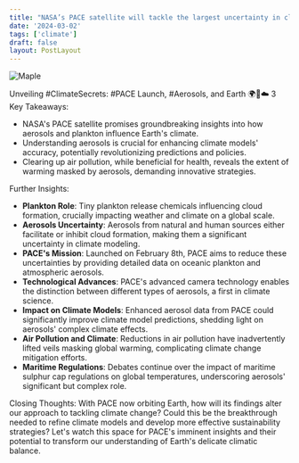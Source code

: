 ```yaml
---
title: "NASA’s PACE satellite will tackle the largest uncertainty in climate science"
date: '2024-03-02'
tags: ['climate']
draft: false
layout: PostLayout
---
```


<div className="flex justify-center">
<div className="my-1 w-full px-2 xl:my-1 xl:w-1/2 xl:px-2">
    <img src="https://web.archive.org/web/20240224070239im_/https://www.economist.com/cdn-cgi/image/width=1424,quality=80,format=auto/content-assets/images/20240210_STP004.jpg" alt="Maple" className="mx-auto h-58 w-auto" />
</div>
</div>

Unveiling #ClimateSecrets: #PACE Launch, #Aerosols, and Earth 🌍🚀☁️
3 Key Takeaways:
- NASA's PACE satellite promises groundbreaking insights into how aerosols and plankton influence Earth's climate.
- Understanding aerosols is crucial for enhancing climate models' accuracy, potentially revolutionizing predictions and policies.
- Clearing up air pollution, while beneficial for health, reveals the extent of warming masked by aerosols, demanding innovative strategies.

Further Insights:
- **Plankton Role**: Tiny plankton release chemicals influencing cloud formation, crucially impacting weather and climate on a global scale.
- **Aerosols Uncertainty**: Aerosols from natural and human sources either facilitate or inhibit cloud formation, making them a significant uncertainty in climate modeling.
- **PACE's Mission**: Launched on February 8th, PACE aims to reduce these uncertainties by providing detailed data on oceanic plankton and atmospheric aerosols.
- **Technological Advances**: PACE's advanced camera technology enables the distinction between different types of aerosols, a first in climate science.
- **Impact on Climate Models**: Enhanced aerosol data from PACE could significantly improve climate model predictions, shedding light on aerosols' complex climate effects.
- **Air Pollution and Climate**: Reductions in air pollution have inadvertently lifted veils masking global warming, complicating climate change mitigation efforts.
- **Maritime Regulations**: Debates continue over the impact of maritime sulphur cap regulations on global temperatures, underscoring aerosols' significant but complex role.

Closing Thoughts:
With PACE now orbiting Earth, how will its findings alter our approach to tackling climate change? Could this be the breakthrough needed to refine climate models and develop more effective sustainability strategies? Let's watch this space for PACE's imminent insights and their potential to transform our understanding of Earth's delicate climatic balance.
